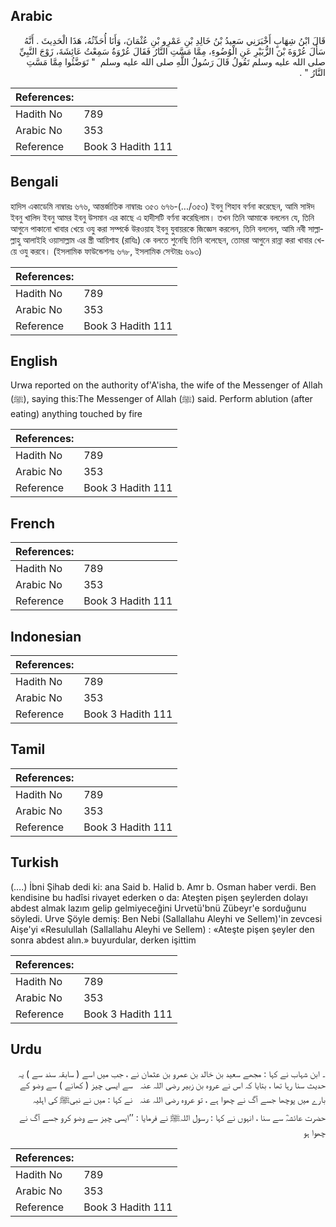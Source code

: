 ## Arabic


<div dir="rtl" lang="ar" style={{fontSize:'larger',backgroundColor:'#f8f9fa',padding:20}}>
قَالَ ابْنُ شِهَابٍ أَخْبَرَنِي سَعِيدُ بْنُ خَالِدِ بْنِ عَمْرِو بْنِ عُثْمَانَ، وَأَنَا أُحَدِّثُهُ، هَذَا الْحَدِيثَ ‏.‏ أَنَّهُ سَأَلَ عُرْوَةَ بْنَ الزُّبَيْرِ عَنِ الْوُضُوءِ، مِمَّا مَسَّتِ النَّارُ فَقَالَ عُرْوَةُ سَمِعْتُ عَائِشَةَ، زَوْجَ النَّبِيِّ صلى الله عليه وسلم تَقُولُ قَالَ رَسُولُ اللَّهِ صلى الله عليه وسلم ‏ "‏ تَوَضَّئُوا مِمَّا مَسَّتِ النَّارُ ‏"‏ ‏.‏
</div>
<div style={{backgroundColor:'#f8f9fa',padding:20, marginBottom: 10}}><table> <thead> <tr> <th>References:</th> <th></th> </tr> </thead> <tbody><tr><td>Hadith No</td><td>789</td></tr><tr><td>Arabic No</td><td>353</td></tr><tr><td>Reference</td><td>Book 3 Hadith 111</td></tr></tbody></table></div>

## Bengali


<div dir="ltr" lang="bn" style={{fontSize:'larger',backgroundColor:'#f8f9fa',padding:20}}>
হাদিস একাডেমি নাম্বারঃ ৬৭৬, আন্তর্জাতিক নাম্বারঃ ৩৫৩ ৬৭৬-(.../৩৫৩) ইবনু শিহাব বর্ণনা করেছেন, আমি সাঈদ ইবনু খালিদ ইবনু আমর ইবনু উসমান এর কাছে এ হাদীসটি বর্ণনা করেছিলাম। তখন তিনি আমাকে বললেন যে, তিনি আগুনে পাকানো খাবার খেয়ে ওযু করা সম্পর্কে উরওয়াহ ইবনু যুবায়রকে জিজ্ঞেস করলেন, তিনি বললেন, আমি নবী সাল্লাল্লাহু আলাইহি ওয়াসাল্লাম এর স্ত্রী আয়িশাহ (রাযিঃ) কে বলতে শুনেছি তিনি বলেছেন, তোমরা আগুনে রান্না করা খাবার খেয়ে ওযু করবে। (ইসলামিক ফাউন্ডেশনঃ ৬৭৮, ইসলামিক সেন্টারঃ ৬৯৩)
</div>
<div style={{backgroundColor:'#f8f9fa',padding:20, marginBottom: 10}}><table> <thead> <tr> <th>References:</th> <th></th> </tr> </thead> <tbody><tr><td>Hadith No</td><td>789</td></tr><tr><td>Arabic No</td><td>353</td></tr><tr><td>Reference</td><td>Book 3 Hadith 111</td></tr></tbody></table></div>

## English


<div dir="ltr" lang="en" style={{fontSize:'larger',backgroundColor:'#f8f9fa',padding:20}}>
Urwa reported on the authority of'A'isha, the wife of the Messenger of Allah (ﷺ), saying this:The Messenger of Allah (ﷺ) said. Perform ablution (after eating) anything touched by fire
</div>
<div style={{backgroundColor:'#f8f9fa',padding:20, marginBottom: 10}}><table> <thead> <tr> <th>References:</th> <th></th> </tr> </thead> <tbody><tr><td>Hadith No</td><td>789</td></tr><tr><td>Arabic No</td><td>353</td></tr><tr><td>Reference</td><td>Book 3 Hadith 111</td></tr></tbody></table></div>

## French


<div dir="ltr" lang="fr" style={{fontSize:'larger',backgroundColor:'#f8f9fa',padding:20}}>

</div>
<div style={{backgroundColor:'#f8f9fa',padding:20, marginBottom: 10}}><table> <thead> <tr> <th>References:</th> <th></th> </tr> </thead> <tbody><tr><td>Hadith No</td><td>789</td></tr><tr><td>Arabic No</td><td>353</td></tr><tr><td>Reference</td><td>Book 3 Hadith 111</td></tr></tbody></table></div>

## Indonesian


<div dir="ltr" lang="id" style={{fontSize:'larger',backgroundColor:'#f8f9fa',padding:20}}>

</div>
<div style={{backgroundColor:'#f8f9fa',padding:20, marginBottom: 10}}><table> <thead> <tr> <th>References:</th> <th></th> </tr> </thead> <tbody><tr><td>Hadith No</td><td>789</td></tr><tr><td>Arabic No</td><td>353</td></tr><tr><td>Reference</td><td>Book 3 Hadith 111</td></tr></tbody></table></div>

## Tamil


<div dir="ltr" lang="ta" style={{fontSize:'larger',backgroundColor:'#f8f9fa',padding:20}}>

</div>
<div style={{backgroundColor:'#f8f9fa',padding:20, marginBottom: 10}}><table> <thead> <tr> <th>References:</th> <th></th> </tr> </thead> <tbody><tr><td>Hadith No</td><td>789</td></tr><tr><td>Arabic No</td><td>353</td></tr><tr><td>Reference</td><td>Book 3 Hadith 111</td></tr></tbody></table></div>

## Turkish


<div dir="ltr" lang="tr" style={{fontSize:'larger',backgroundColor:'#f8f9fa',padding:20}}>
(….) İbni Şihab dedi ki: ana Said b. Halid b. Amr b. Osman haber verdi. Ben kendisine bu hadîsi rivayet ederken o da: Ateşten pişen şeylerden dolayı abdest almak lazım gelip gelmiyeceğini Urvetü'bnü Zübeyr'e sorduğunu söyledi. Urve Şöyle demiş: Ben Nebi (Sallallahu Aleyhi ve Sellem)'in zevcesi Aişe'yi «Resulullah (Sallallahu Aleyhi ve Sellem) : «Ateşte pişen şeyler den sonra abdest alın.» buyurdular, derken işittim
</div>
<div style={{backgroundColor:'#f8f9fa',padding:20, marginBottom: 10}}><table> <thead> <tr> <th>References:</th> <th></th> </tr> </thead> <tbody><tr><td>Hadith No</td><td>789</td></tr><tr><td>Arabic No</td><td>353</td></tr><tr><td>Reference</td><td>Book 3 Hadith 111</td></tr></tbody></table></div>

## Urdu


<div dir="rtl" lang="ur" style={{fontSize:'larger',backgroundColor:'#f8f9fa',padding:20}}>
۔ ابن شہاب نے کہا : مجھے سعید بن خالد بن عمرو بن عثمان نے ، جب میں اسے ( سابقہ سند سے ) یہ حدیث سنا رہا تھا ، بتایا کہ اس نے عروہ بن زبیر ‌رضی ‌اللہ ‌عنہ ‌ ‌ سے ایسی چیز ( کھانے ) سے وضو کے بارے میں پوچھا جسے آگ نے چھوا ہے ، تو عروہ ‌رضی ‌اللہ ‌عنہ ‌ ‌ نے کہا : میں نے نبیﷺ کی اہلیہ حضرت عائشہؓ سے سنا ، انہوں نے کہا : رسول اللہﷺ نے فرمایا : ’’ایسی چیز سے وضو کرو جسے آگ نے چھوا ہو
</div>
<div style={{backgroundColor:'#f8f9fa',padding:20, marginBottom: 10}}><table> <thead> <tr> <th>References:</th> <th></th> </tr> </thead> <tbody><tr><td>Hadith No</td><td>789</td></tr><tr><td>Arabic No</td><td>353</td></tr><tr><td>Reference</td><td>Book 3 Hadith 111</td></tr></tbody></table></div>